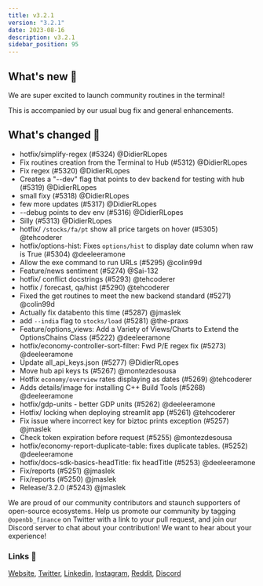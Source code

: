 ```yaml
---
title: v3.2.1
version: "3.2.1"
date: 2023-08-16
description: v3.2.1
sidebar_position: 95
---
```


## What's new 🎉

We are super excited to launch community routines in the terminal!

This is accompanied by our usual bug fix and general enhancements.

## What's changed 🚀
* hotfix/simplify-regex (#5324) @DidierRLopes
* Fix routines creation from the Terminal to Hub (#5312) @DidierRLopes
* Fix regex (#5320) @DidierRLopes
* Creates a "--dev" flag that points to dev backend for testing with hub (#5319) @DidierRLopes
* small fixy (#5318) @DidierRLopes
* few more updates (#5317) @DidierRLopes
* --debug points to dev env (#5316) @DidierRLopes
* Silly (#5313) @DidierRLopes
* hotfix/ `/stocks/fa/pt` show all price targets on hover (#5305) @tehcoderer
* hotfix/options-hist: Fixes `options/hist` to display date column when raw is True (#5304) @deeleeramone
* Allow the exe command to run URLs (#5295) @colin99d
* Feature/news sentiment (#5274) @Sai-132
* hotfix/ conflict docstrings (#5293) @tehcoderer
* hotfix / forecast, qa/hist (#5290) @tehcoderer
* Fixed the get routines to meet the new backend standard (#5271) @colin99d
* Actually fix databento this time (#5287) @jmaslek
* add `--india` flag to `stocks/load` (#5281) @the-praxs
* Feature/options_views: Add a Variety of Views/Charts to Extend the OptionsChains Class (#5222) @deeleeramone
* hotfix/economy-controller-sort-filter: Fwd P/E regex fix (#5273) @deeleeramone
* Update all_api_keys.json (#5277) @DidierRLopes
* Move hub api keys ts (#5267) @montezdesousa
* Hotfix  `economy/overview` rates displaying as dates (#5269) @tehcoderer
* Adds details/image for installing C++ Build Tools (#5268) @deeleeramone
* hotfix/gdp-units - better GDP units (#5262) @deeleeramone
* Hotfix/ locking when deploying streamlit app (#5261) @tehcoderer
* Fix issue where incorrect key for biztoc prints exception (#5257) @jmaslek
* Check token expiration before request (#5255) @montezdesousa
* hotfix/economy-report-duplicate-table: fixes duplicate tables. (#5252) @deeleeramone
* hotfix/docs-sdk-basics-headTitle: fix headTitle (#5253) @deeleeramone
* Fix/reports (#5251) @jmaslek
* Fix/reports (#5250) @jmaslek
* Release/3.2.0 (#5243) @jmaslek

We are proud of our community contributors and staunch supporters of open-source ecosystems.
Help us promote our community by tagging `@openbb_finance` on Twitter with a link to your pull request,
and join our Discord server to chat about your contribution! We want to hear about your experience!

### Links 🦋
[Website](https://openbb.co/), [Twitter](https://twitter.com/openbb_finance), [Linkedin](https://www.linkedin.com/company/openbb-finance), [Instagram](https://www.instagram.com/openbb.finance/), [Reddit](https://www.reddit.com/r/openbb/), [Discord](https://discord.com/invite/xPHTuHCmuV)
